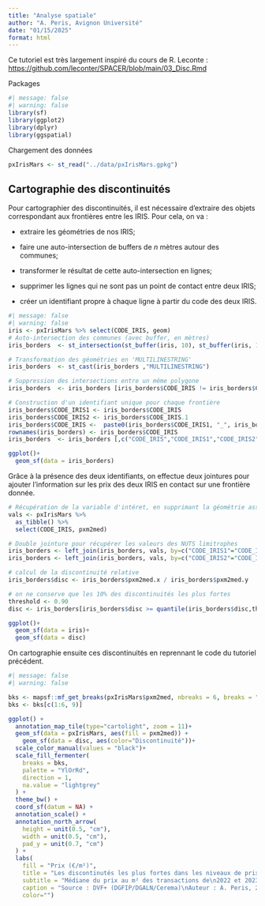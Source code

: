 ```yaml
---
title: "Analyse spatiale"
author: "A. Peris, Avignon Université"
date: "01/15/2025"
format: html
---
```


Ce tutoriel est très largement inspiré du cours de R. Leconte : <https://github.com/leconter/SPACER/blob/main/03_Disc.Rmd>

Packages

```r
#| message: false
#| warning: false
library(sf)
library(ggplot2)
library(dplyr)
library(ggspatial)
```

Chargement des données

```r
pxIrisMars <- st_read("../data/pxIrisMars.gpkg")
```

## Cartographie des discontinuités

Pour cartographier des discontinuités, il est nécessaire d'extraire des objets correspondant aux frontières entre les IRIS. Pour cela, on va :

-   extraire les géométries de nos IRIS;

-   faire une auto-intersection de buffers de *n* mètres autour des communes;

-   transformer le résultat de cette auto-intersection en lignes;

-   supprimer les lignes qui ne sont pas un point de contact entre deux IRIS;

-   créer un identifiant propre à chaque ligne à partir du code des deux IRIS.

```r
#| message: false
#| warning: false
iris <- pxIrisMars %>% select(CODE_IRIS, geom)
# Auto-intersection des communes (avec buffer, en mètres)
iris_borders  <- st_intersection(st_buffer(iris, 10), st_buffer(iris, 10)) 

# Transformation des géométries en 'MULTILINESTRING'
iris_borders  <- st_cast(iris_borders ,"MULTILINESTRING")

# Suppression des intersections entre un même polygone
iris_borders  <- iris_borders [iris_borders$CODE_IRIS != iris_borders$CODE_IRIS.1, ] 

# Construction d'un identifiant unique pour chaque frontière
iris_borders$CODE_IRIS1 <- iris_borders$CODE_IRIS
iris_borders$CODE_IRIS2 <- iris_borders$CODE_IRIS.1
iris_borders$CODE_IRIS <-  paste0(iris_borders$CODE_IRIS1, "_", iris_borders$CODE_IRIS2)
rownames(iris_borders) <- iris_borders$CODE_IRIS
iris_borders  <- iris_borders [,c("CODE_IRIS","CODE_IRIS1","CODE_IRIS2","geom")]

ggplot()+
  geom_sf(data = iris_borders)
```

Grâce à la présence des deux identifiants, on effectue deux jointures pour ajouter l'information sur les prix des deux IRIS en contact sur une frontière donnée.

```r
# Récupération de la variable d'intéret, en supprimant la géométrie associée
vals <- pxIrisMars %>% 
  as_tibble() %>% 
  select(CODE_IRIS, pxm2med)

# Double jointure pour récupérer les valeurs des NUTS limitrophes
iris_borders <- left_join(iris_borders, vals, by=c("CODE_IRIS1"="CODE_IRIS"))
iris_borders <- left_join(iris_borders, vals, by=c("CODE_IRIS2"="CODE_IRIS"))

# calcul de la discontinuité relative
iris_borders$disc <- iris_borders$pxm2med.x / iris_borders$pxm2med.y

# on ne conserve que les 10% des discontinuités les plus fortes
threshold <- 0.90
disc <- iris_borders[iris_borders$disc >= quantile(iris_borders$disc,threshold, na.rm = T),]

ggplot()+
  geom_sf(data = iris)+
  geom_sf(data = disc)
```

On cartographie ensuite ces discontinuités en reprennant le code du tutoriel précédent.

```r
#| message: false
#| warning: false

bks <- mapsf::mf_get_breaks(pxIrisMars$pxm2med, nbreaks = 6, breaks = "msd", central = T)
bks <- bks[c(1:6, 9)]

ggplot() +
  annotation_map_tile(type="cartolight", zoom = 11)+
  geom_sf(data = pxIrisMars, aes(fill = pxm2med)) +
    geom_sf(data = disc, aes(color="Discontinuité"))+
  scale_color_manual(values = "black")+
  scale_fill_fermenter(
    breaks = bks,
    palette = "YlOrRd", 
    direction = 1, 
    na.value = "lightgrey"
  ) +
  theme_bw() +
  coord_sf(datum = NA) +
  annotation_scale() +
  annotation_north_arrow(
    height = unit(0.5, "cm"), 
    width = unit(0.5, "cm"), 
    pad_y = unit(0.7, "cm")
  ) +
  labs(
    fill = "Prix (€/m²)", 
    title = "Les discontinutés les plus fortes dans les niveaux de prix des IRIS", 
    subtitle = "Médiane du prix au m² des transactions de\n2022 et 2023 dans chaque IRIS",
    caption = "Source : DVF+ (DGFIP/DGALN/Cerema)\nAuteur : A. Peris, 2025", 
    color="")
```
